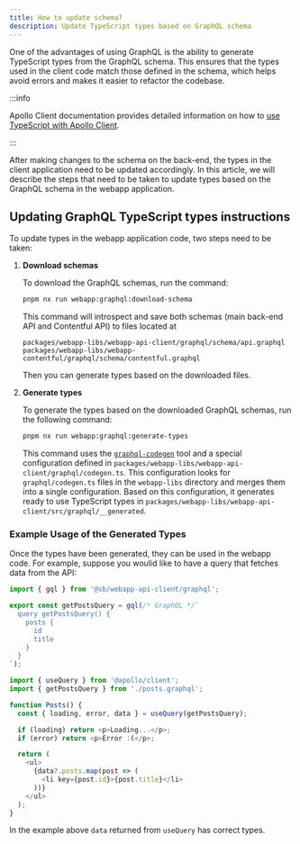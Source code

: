 ```yaml
---
title: How to update schema?
description: Update TypeScript types based on GraphQL schema
---
```



One of the advantages of using GraphQL is the ability to generate TypeScript types from the GraphQL schema. This ensures
that the types used in the client code match those defined in the schema, which helps avoid errors and makes it easier to refactor the codebase.


:::info

Apollo Client documentation provides detailed information on how to
[use TypeScript with Apollo Client](https://www.apollographql.com/docs/react/development-testing/static-typing).

:::

After making changes to the schema on the back-end, the types in the client application need to be updated accordingly.
In this article, we will describe the steps that need to be taken to update types based on the GraphQL schema in the
webapp application.

## Updating GraphQL TypeScript types instructions

To update types in the webapp application code, two steps need to be taken:

1. **Download schemas**

    To download the GraphQL schemas, run the command:
    ```bash
    pnpm nx run webapp:graphql:download-schema
    ```
    This command will introspect
    and save both schemas (main back-end API and Contentful API) to files located at
    ```
    packages/webapp-libs/webapp-api-client/graphql/schema/api.graphql
    packages/webapp-libs/webapp-contentful/graphql/schema/contentful.graphql
    ```

    Then you can generate types based on the downloaded files.

2. **Generate types**

    To generate the types based on the downloaded GraphQL schemas, run the following command:
    ```bash
    pnpm nx run webapp:graphql:generate-types
    ```
    This command uses the [`graphql-codegen`](https://the-guild.dev/graphql/codegen) tool and a special configuration
    defined in `packages/webapp-libs/webapp-api-client/graphql/codegen.ts`.
    This configuration looks for `graphql/codegen.ts` files in the `webapp-libs` directory and merges them into a single
    configuration. Based on this configuration, it generates ready to use TypeScript types in
    `packages/webapp-libs/webapp-api-client/src/graphql/__generated`.

### Example Usage of the Generated Types

Once the types have been generated, they can be used in the webapp code. For example, suppose you woulid like to have a
query that fetches data from the API:

```typescript title=posts.graphql.ts showLineNumbers
import { gql } from '@sb/webapp-api-client/graphql';

export const getPostsQuery = gql(/* GraphQL */`
  query getPostsQuery() {
    posts {
      id
      title
    }
  }
`);
```

```typescript title=posts.component.tsx showLineNumbers
import { useQuery } from '@apollo/client';
import { getPostsQuery } from './posts.graphql';

function Posts() {
  const { loading, error, data } = useQuery(getPostsQuery);

  if (loading) return <p>Loading...</p>;
  if (error) return <p>Error :(</p>;

  return (
    <ul>
      {data?.posts.map(post => (
        <li key={post.id}>{post.title}</li>
      ))}
    </ul>
  );
}
```

In the example above `data` returned from `useQuery` has correct types.